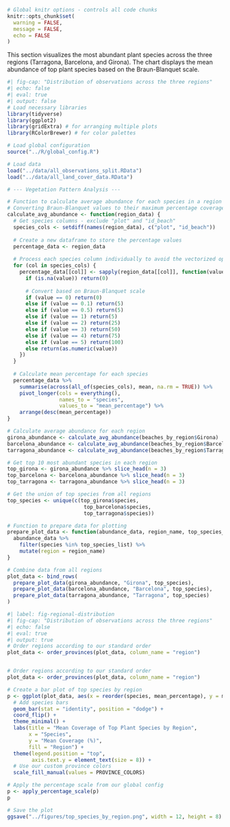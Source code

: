 ```r
# Global knitr options - controls all code chunks
knitr::opts_chunk$set(
  warning = FALSE,
  message = FALSE,
  echo = FALSE
)
```

This section visualizes the most abundant plant species across the three regions (Tarragona, Barcelona, and Girona). The chart displays the mean abundance of top plant species based on the Braun-Blanquet scale.
```r
#| fig-cap: "Distribution of observations across the three regions"
#| echo: false
#| eval: true
#| output: false
# Load necessary libraries
library(tidyverse)
library(ggplot2)
library(gridExtra) # for arranging multiple plots
library(RColorBrewer) # for color palettes

# Load global configuration
source("../R/global_config.R")

# Load data
load("../data/all_observations_split.RData")
load("../data/all_land_cover_data.RData")

# --- Vegetation Pattern Analysis ---

# Function to calculate average abundance for each species in a region
# Converting Braun-Blanquet values to their maximum percentage coverage
calculate_avg_abundance <- function(region_data) {
  # Get species columns - exclude "plot" and "id_beach"
  species_cols <- setdiff(names(region_data), c("plot", "id_beach"))
  
  # Create a new dataframe to store the percentage values
  percentage_data <- region_data
  
  # Process each species column individually to avoid the vectorized operation issues
  for (col in species_cols) {
    percentage_data[[col]] <- sapply(region_data[[col]], function(value) {
      if (is.na(value)) return(0)
      
      # Convert based on Braun-Blanquet scale
      if (value == 0) return(0)
      else if (value == 0.1) return(5)
      else if (value == 0.5) return(5)
      else if (value == 1) return(5)
      else if (value == 2) return(25)
      else if (value == 3) return(50)
      else if (value == 4) return(75)
      else if (value == 5) return(100)
      else return(as.numeric(value))
    })
  }
  
  # Calculate mean percentage for each species
  percentage_data %>%
    summarise(across(all_of(species_cols), mean, na.rm = TRUE)) %>%
    pivot_longer(cols = everything(),
                 names_to = "species",
                 values_to = "mean_percentage") %>%
    arrange(desc(mean_percentage))
}

# Calculate average abundance for each region
girona_abundance <- calculate_avg_abundance(beaches_by_region$Girona)
barcelona_abundance <- calculate_avg_abundance(beaches_by_region$Barcelona)
tarragona_abundance <- calculate_avg_abundance(beaches_by_region$Tarragona)

# Get top 10 most abundant species in each region
top_girona <- girona_abundance %>% slice_head(n = 3)
top_barcelona <- barcelona_abundance %>% slice_head(n = 3)
top_tarragona <- tarragona_abundance %>% slice_head(n = 3)

# Get the union of top species from all regions
top_species <- unique(c(top_girona$species,
                         top_barcelona$species,
                         top_tarragona$species))

# Function to prepare data for plotting
prepare_plot_data <- function(abundance_data, region_name, top_species_list) {
  abundance_data %>%
    filter(species %in% top_species_list) %>%
    mutate(region = region_name)
}

# Combine data from all regions
plot_data <- bind_rows(
  prepare_plot_data(girona_abundance, "Girona", top_species),
  prepare_plot_data(barcelona_abundance, "Barcelona", top_species),
  prepare_plot_data(tarragona_abundance, "Tarragona", top_species)
)
```
```r
#| label: fig-regional-distribution
#| fig-cap: "Distribution of observations across the three regions"
#| echo: false
#| eval: true
#| output: true
# Order regions according to our standard order
plot_data <- order_provinces(plot_data, column_name = "region")


# Order regions according to our standard order
plot_data <- order_provinces(plot_data, column_name = "region")

# Create a bar plot of top species by region
p <- ggplot(plot_data, aes(x = reorder(species, mean_percentage), y = mean_percentage, fill = region)) +
  # Add species bars
  geom_bar(stat = "identity", position = "dodge") +
  coord_flip() +
  theme_minimal() +
  labs(title = "Mean Coverage of Top Plant Species by Region",
       x = "Species",
       y = "Mean Coverage (%)",
       fill = "Region") +
  theme(legend.position = "top",
        axis.text.y = element_text(size = 8)) +
  # Use our custom province colors
  scale_fill_manual(values = PROVINCE_COLORS)

# Apply the percentage scale from our global config
p <- apply_percentage_scale(p)
p

# Save the plot
ggsave("../figures/top_species_by_region.png", width = 12, height = 8)

```